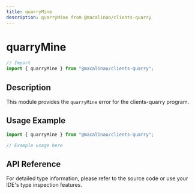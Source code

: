 ```yaml
---
title: quarryMine
description: quarryMine from @macalinao/clients-quarry
---
```


# quarryMine

```typescript
// Import
import { quarryMine } from "@macalinao/clients-quarry";
```

## Description

This module provides the `quarryMine` error for the clients-quarry program.

## Usage Example

```typescript
import { quarryMine } from "@macalinao/clients-quarry";

// Example usage here
```

## API Reference

For detailed type information, please refer to the source code or use your IDE's type inspection features.
